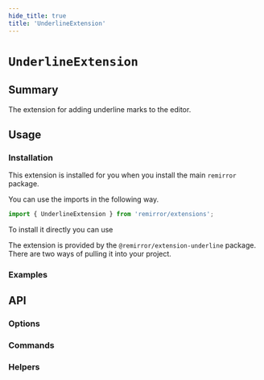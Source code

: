 ```yaml
---
hide_title: true
title: 'UnderlineExtension'
---
```



# `UnderlineExtension`

## Summary

The extension for adding underline marks to the editor.

## Usage

### Installation

This extension is installed for you when you install the main `remirror` package.

You can use the imports in the following way.

```ts
import { UnderlineExtension } from 'remirror/extensions';
```

To install it directly you can use

The extension is provided by the `@remirror/extension-underline` package. There are two ways of pulling it into your project.

### Examples

<Basic />

## API

### Options

### Commands

### Helpers
